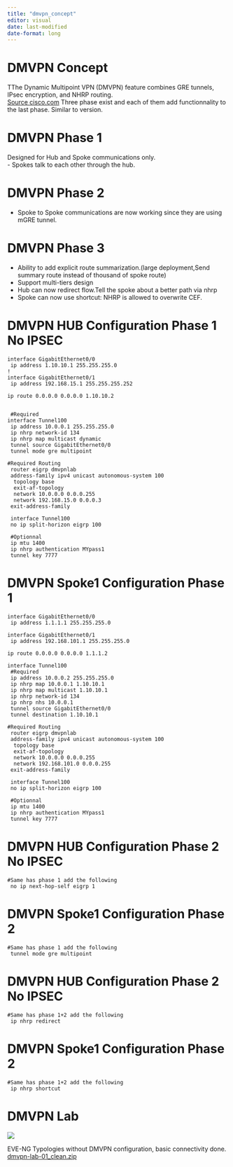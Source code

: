 ```yaml
---
title: "dmvpn_concept"
editor: visual
date: last-modified
date-format: long
---
```


# DMVPN Concept

TThe Dynamic Multipoint VPN (DMVPN) feature combines GRE tunnels, IPsec encryption, and NHRP routing.\
[Source cisco.com](https://www.cisco.com/c/en/us/td/docs/ios-xml/ios/sec_conn_dmvpn/configuration/15-mt/sec-conn-dmvpn-15-mt-book/sec-conn-dmvpn-dmvpn.html) Three phase exist and each of them add functionnality to the last phase. Similar to version.

# DMVPN Phase 1

Designed for Hub and Spoke communications only.\
- Spokes talk to each other through the hub.\

# DMVPN Phase 2

-   Spoke to Spoke communications are now working since they are using mGRE tunnel.\

# DMVPN Phase 3

-   Ability to add explicit route summarization.(large deployment,Send summary route instead of thousand of spoke route)
-   Support multi-tiers design
-   Hub can now redirect flow.Tell the spoke about a better path via nhrp
-   Spoke can now use shortcut: NHRP is allowed to overwrite CEF.

# DMVPN HUB Configuration Phase 1 No IPSEC

```         
interface GigabitEthernet0/0
 ip address 1.10.10.1 255.255.255.0
!
interface GigabitEthernet0/1
 ip address 192.168.15.1 255.255.255.252
 
ip route 0.0.0.0 0.0.0.0 1.10.10.2


 #Required
interface Tunnel100
 ip address 10.0.0.1 255.255.255.0
 ip nhrp network-id 134
 ip nhrp map multicast dynamic
 tunnel source GigabitEthernet0/0
 tunnel mode gre multipoint
 
#Required Routing
 router eigrp dmvpnlab
 address-family ipv4 unicast autonomous-system 100
  topology base
  exit-af-topology
  network 10.0.0.0 0.0.0.255
  network 192.168.15.0 0.0.0.3
 exit-address-family
 
 interface Tunnel100
 no ip split-horizon eigrp 100

 #Optionnal
 ip mtu 1400
 ip nhrp authentication MYpass1
 tunnel key 7777
```

# DMVPN Spoke1 Configuration Phase 1

```         
interface GigabitEthernet0/0
 ip address 1.1.1.1 255.255.255.0

interface GigabitEthernet0/1
 ip address 192.168.101.1 255.255.255.0
 
ip route 0.0.0.0 0.0.0.0 1.1.1.2

interface Tunnel100
 #Required
 ip address 10.0.0.2 255.255.255.0
 ip nhrp map 10.0.0.1 1.10.10.1
 ip nhrp map multicast 1.10.10.1
 ip nhrp network-id 134
 ip nhrp nhs 10.0.0.1
 tunnel source GigabitEthernet0/0
 tunnel destination 1.10.10.1
 
#Required Routing
 router eigrp dmvpnlab
 address-family ipv4 unicast autonomous-system 100
  topology base
  exit-af-topology
  network 10.0.0.0 0.0.0.255
  network 192.168.101.0 0.0.0.255
 exit-address-family
 
 interface Tunnel100
 no ip split-horizon eigrp 100
 
 #Optionnal
 ip mtu 1400
 ip nhrp authentication MYpass1
 tunnel key 7777
```

# DMVPN HUB Configuration Phase 2 No IPSEC

```         
#Same has phase 1 add the following
 no ip next-hop-self eigrp 1
```

# DMVPN Spoke1 Configuration Phase 2

```         
#Same has phase 1 add the following
 tunnel mode gre multipoint
```

# DMVPN HUB Configuration Phase 2 No IPSEC

```         
#Same has phase 1+2 add the following
 ip nhrp redirect
```

# DMVPN Spoke1 Configuration Phase 2

```         
#Same has phase 1+2 add the following
 ip nhrp shortcut
```

# DMVPN Lab

![](images/dmvpn-lab-01.png){fig-align="center"}\

EVE-NG Typologies without DMVPN configuration, basic connectivity done.\
[dmvpn-lab-01_clean.zip](attachements/dmvpn-lab-01_clean.zip)\
